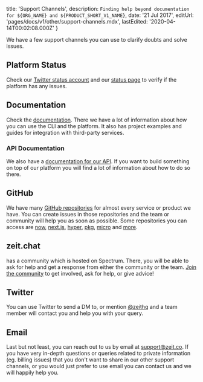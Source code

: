 
  title: 'Support Channels',
  description: `Finding help beyond documentation for ${ORG_NAME} and ${PRODUCT_SHORT_V1_NAME}`,
  date: '21 Jul 2017',
  editUrl: 'pages/docs/v1/other/support-channels.mdx',
  lastEdited: '2020-04-14T00:02:08.000Z'
}

We have a few support channels you can use to clarify doubts and solve issues.

## Platform Status

Check our [Twitter status account](https://twitter.com/zeit_status) and our [status page](https://zeit-status.co/) to verify if the platform has any issues.

## Documentation

Check the [documentation](/docs). There we have a lot of information about how you can use the CLI and the platform. It also has project examples and guides for integration with third-party services.

### API Documentation

We also have a [documentation for our API](https://zeit.co/docs/api). If you want to build something on top of our platform you will find a lot of information about how to do so there.

## GitHub

We have many [GitHub repositories](https://github.com/zeit) for almost every service or product we have. You can create issues in those repositories and the team or community will help you as soon as possible. Some repositories you can access are [now](https://github.com/zeit/now), [next.js](https://github.com/zeit/next.js), [hyper](https://github.com/zeit/hyper), [pkg](https://github.com/zeit/pkg), [micro](https://github.com/zeit/micro) and [more](https://github.com/zeit).

## zeit.chat

<OrgV1Name /> has a community which is hosted on Spectrum. There, you will be able to ask for help and get a response from either the community or the <OrgV1Name /> team. [Join the community](/chat) to get involved, ask for help, or give advice!

## Twitter

You can use Twitter to send a DM to, or mention [@zeithq](https://twitter.com/zeithq) and a team member will contact you and help you with your query.

## Email

Last but not least, you can reach out to us by email at [support@zeit.co](mailto:support@zeit.co). If you have very in-depth questions or queries related to private information (eg. billing issues) that you don't want to share in our other support channels, or you would just prefer to use email you can contact us and we will happily help you.

